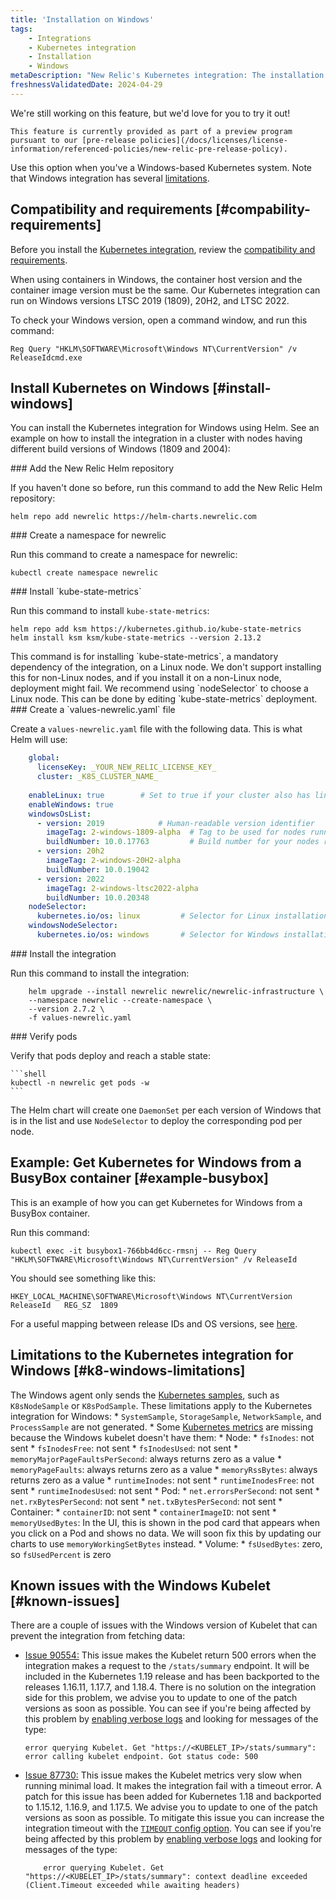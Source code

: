 ```yaml
---
title: 'Installation on Windows'
tags:
    - Integrations
    - Kubernetes integration
    - Installation
    - Windows
metaDescription: "New Relic's Kubernetes integration: The installation of Kubernetes on Windows"
freshnessValidatedDate: 2024-04-29
---
```


<Callout title="preview">
    We're still working on this feature, but we'd love for you to try it out!

    This feature is currently provided as part of a preview program pursuant to our [pre-release policies](/docs/licenses/license-information/referenced-policies/new-relic-pre-release-policy).
</Callout>

Use this option when you've a Windows-based Kubernetes system. Note that Windows integration has several [limitations](#k8-windows-limitations).

## Compatibility and requirements [#compability-requirements]

Before you install the [Kubernetes integration](/docs/integrations/kubernetes-integration/get-started/introduction-kubernetes-integration), review the [compatibility and requirements](/docs/integrations/kubernetes-integration/get-started/kubernetes-integration-compatibility-requirements).

<Callout variant="important">
When using containers in Windows, the container host version and the container image version must be the same. Our Kubernetes integration can run on Windows versions LTSC 2019 (1809), 20H2, and LTSC 2022.
</Callout>

To check your Windows version, open a command window, and run this command:

```shell
Reg Query "HKLM\SOFTWARE\Microsoft\Windows NT\CurrentVersion" /v
ReleaseIdcmd.exe
```


## Install Kubernetes on Windows [#install-windows]    

You can install the Kubernetes integration for Windows using Helm. See an example on how to install the integration in a cluster with nodes having different build versions of Windows (1809 and 2004):

<Steps>
<Step>
### Add the New Relic Helm repository

If you haven't done so before, run this command to add the New Relic Helm repository:

```shell
helm repo add newrelic https://helm-charts.newrelic.com
```
</Step>

<Step>
### Create a namespace for newrelic

Run this command to create a namespace for newrelic:

```shell
kubectl create namespace newrelic
```
</Step>

<Step>
### Install `kube-state-metrics`

Run this command to install `kube-state-metrics`:

```shell
helm repo add ksm https://kubernetes.github.io/kube-state-metrics
helm install ksm ksm/kube-state-metrics --version 2.13.2
```

<Callout variant="important">
This command is for installing `kube-state-metrics`, a mandatory dependency of the integration, on a Linux node. We don't support installing this for non-Linux nodes, and if you install it on a non-Linux node, deployment might fail. We recommend using `nodeSelector` to choose a Linux node. This can be done by editing `kube-state-metrics` deployment. 
</Callout>
</Step>

<Step>
### Create a `values-newrelic.yaml` file

Create a `values-newrelic.yaml` file with the following data. This is what Helm will use:

```yaml
    global:
      licenseKey: _YOUR_NEW_RELIC_LICENSE_KEY_
      cluster: _K8S_CLUSTER_NAME_
    
    enableLinux: true        # Set to true if your cluster also has linux nodes
    enableWindows: true
    windowsOsList:
      - version: 2019            # Human-readable version identifier
        imageTag: 2-windows-1809-alpha  # Tag to be used for nodes running the windows version above
        buildNumber: 10.0.17763         # Build number for your nodes running the version above. Used as a selector.
      - version: 20h2
        imageTag: 2-windows-20H2-alpha
        buildNumber: 10.0.19042
      - version: 2022
        imageTag: 2-windows-ltsc2022-alpha
        buildNumber: 10.0.20348
    nodeSelector:
      kubernetes.io/os: linux         # Selector for Linux installation.
    windowsNodeSelector:
      kubernetes.io/os: windows       # Selector for Windows installation.
```
</Step>

<Step>
### Install the integration

Run this command to install the integration:

```shell
    helm upgrade --install newrelic newrelic/newrelic-infrastructure \
    --namespace newrelic --create-namespace \
    --version 2.7.2 \
    -f values-newrelic.yaml
```
</Step>

<Step>
### Verify pods

Verify that pods deploy and reach a stable state:

    ```shell
    kubectl -n newrelic get pods -w
    ```

The Helm chart will create one `DaemonSet` per each version of Windows that is in the list and use `NodeSelector` to deploy the corresponding pod per node.
</Step>
</Steps>


## Example: Get Kubernetes for Windows from a BusyBox container [#example-busybox]

This is an example of how you can get Kubernetes for Windows from a BusyBox container.

Run this command:

```shell
kubectl exec -it busybox1-766bb4d6cc-rmsnj -- Reg Query
"HKLM\SOFTWARE\Microsoft\Windows NT\CurrentVersion" /v ReleaseId
```

You should see something like this:

```shell
HKEY_LOCAL_MACHINE\SOFTWARE\Microsoft\Windows NT\CurrentVersion
ReleaseId	REG_SZ	1809
```

For a useful mapping between release IDs and OS versions, see [here](https://hub.docker.com/_/microsoft-windows-servercore).


## Limitations to the Kubernetes integration for Windows [#k8-windows-limitations]

The Windows agent only sends the [Kubernetes samples](/docs/kubernetes-pixie/kubernetes-integration/understand-use-data/find-use-your-kubernetes-data/#event-types), such as `K8sNodeSample` or `K8sPodSample`. These limitations apply to the Kubernetes integration for Windows:
    * `SystemSample`, `StorageSample`, `NetworkSample`, and `ProcessSample` are not generated.
    * Some [Kubernetes metrics](/docs/integrations/kubernetes-integration/understand-use-data/understand-use-data#metrics) are missing because the Windows kubelet doesn't have them:
        * Node:
            * `fsInodes`: not sent
            * `fsInodesFree`: not sent
            * `fsInodesUsed`: not sent
            * `memoryMajorPageFaultsPerSecond`: always returns zero as a value
            * `memoryPageFaults`: always returns zero as a value
            * `memoryRssBytes`: always returns zero as a value
            * `runtimeInodes`: not sent
            * `runtimeInodesFree`: not sent
            * `runtimeInodesUsed`: not sent
        * Pod:
            * `net.errorsPerSecond`: not sent
            * `net.rxBytesPerSecond`: not sent
            * `net.txBytesPerSecond`: not sent
        * Container:
            * `containerID`: not sent
            * `containerImageID`: not sent
            * `memoryUsedBytes`: In the UI, this is shown in the pod card that appears when you click on a Pod and shows no data. We will soon fix this by updating our charts to use `memoryWorkingSetBytes` instead.
        * Volume:
            * `fsUsedBytes`: zero, so `fsUsedPercent` is zero

## Known issues with the Windows Kubelet [#known-issues]

There are a couple of issues with the Windows version of Kubelet that can prevent the integration from fetching data:

* [Issue 90554:](https://github.com/kubernetes/kubernetes/pull/90554) This issue makes the Kubelet return 500 errors when the integration makes a request to the `/stats/summary` endpoint. It will be included in the Kubernetes 1.19 release and has been backported to the releases 1.16.11, 1.17.7, and 1.18.4. There is no solution on the integration side for this problem, we advise you to update to one of the patch versions as soon as possible. You can see if you're being affected by this problem by [enabling verbose logs](/docs/kubernetes-pixie/kubernetes-integration/advanced-configuration/get-logs-version/#verbose-logging) and looking for messages of the type:

    ```shell
    error querying Kubelet. Get "https://<KUBELET_IP>/stats/summary": error calling kubelet endpoint. Got status code: 500
    ```

* [Issue 87730:](https://github.com/kubernetes/kubernetes/pull/87730) This issue makes the Kubelet metrics very slow when running minimal load. It makes the integration fail with a timeout error. A patch for this issue has been added for Kubernetes 1.18 and backported to 1.15.12, 1.16.9, and 1.17.5. We advise you to update to one of the patch versions as soon as possible. To mitigate this issue you can increase the integration timeout with the [`TIMEOUT` config option](/docs/integrations/kubernetes-integration/installation/kubernetes-integration-install-configure#kube-state-metrics-timeout-change). You can see if you're being affected by this problem by [enabling verbose logs](/docs/kubernetes-pixie/kubernetes-integration/advanced-configuration/get-logs-version/#verbose-logging) and looking for messages of the type:

    ```shell
        error querying Kubelet. Get "https://<KUBELET_IP>/stats/summary": context deadline exceeded (Client.Timeout exceeded while awaiting headers)
    ```

